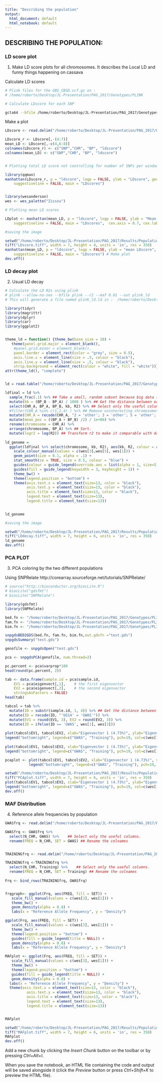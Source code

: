 ```yaml
---
title: "Describing the population"
output:
  html_document: default
  html_notebook: default
---
```


## DESCRIBING THE POPULATION:

### LD score plot
1) Make LD score plots for all chromosomes. It describes the Local LD and funny things happening on cassava

  Calculate LD scores
```bash

# Plink files for the GBS_CBSD.vcf.gz on :
# /home/roberto/Desktop/JL-Presentation/PAG_2017/Genotypes/PLINK

# Calculate LDscore for each SNP 

gcta64 --bfile /home/roberto/Desktop/JL-Presentation/PAG_2017/Genotypes/PLINK/plink --ld-score --ld-wind 1000 --ld-score-adj --out /home/roberto/Desktop/JL-Presentation/PAG_2017/Genotypes/PLINK/CBDS_LDscore


```

  Make a plot 
```r

LDscore <- read.delim("/home/roberto/Desktop/JL-Presentation/PAG_2017/Genotypes/PLINK/LDscore.ld", sep = " ")

LDscore_r <- LDscore[,-(4:7)]
mean_LD <- LDscore[,-c(4,6:8)]
colnames(LDscore_r) <- c("SNP","CHR", "BP", "ldscore")
colnames(mean_LD) <- c("SNP","CHR", "BP", "ldscore")


# Plotting total LD score not controlling for number of SNPs per window

library(qqman)
manhattan(LDscore_r, p = "ldscore", logp = FALSE, ylab = "LDscore", genomewideline = FALSE, col = c("dodgerblue4", "forestgreen"), cex=0.3,
    suggestiveline = FALSE, main = "LDscores")


library(wesanderson)
wes <- wes_palette("Zissou")

# Plotting mean LD scores

LDplot <- manhattan(mean_LD, p = "ldscore", logp = FALSE, ylab = "Mean LDscore", genomewideline = FALSE, col = c(wes[1], wes[4]), cex=0.2,
    suggestiveline = FALSE, main = "LDscores",  cex.axis = 0.7, cex.lab = 0.7)

```

```r
#saving the image 

setwd("/home/roberto/Desktop/JL-Presentation/PAG_2017/Results/Population_Description/" )
tiff("LDscore.tiff", width = 7, height = 4, units = 'in', res = 350)
manhattan(mean_LD, p = "ldscore", logp = FALSE, ylab = "mean LDscore", genomewideline = FALSE, col = c(wes[1], wes[4]), cex=0.2,
    suggestiveline = FALSE, main = "LDscores") # Make plot
dev.off()


```

### LD decay plot
2) Usual LD decay

```r

# Calculate the LD R2s using plink
# plink --allow-no-sex --bfile plink --r2 --maf 0.01 --out plink_ld
# This will generate a file named plink_ld.ld in :  /home/roberto/Desktop/JL-Presentation/PAG_2017/Genotypes/PLINK

library(tidyr)
library(magrittr)
library(dplyr) 
library(car) 
library(ggplot2)


theme_ld = function() {theme_bw(base_size = 10) +
   theme(panel.grid.major = element_blank(),
    #panel.grid.minor = element_blank(),
    panel.border = element_rect(color = "grey", size = 0.5),
    axis.line.x = element_line(size = .5, colour = "black"), 
    axis.line.y = element_line(size = .5, colour = "black"), 
    strip.background = element_rect(colour = "white", fill = "white"))}
attr(theme_ld(), "complete")


ld = read.table("/home/roberto/Desktop/JL-Presentation/PAG_2017/Genotypes/PLINK/plink.ld", header = TRUE)

```

```r

ldfinal = ld %>%
  sample_frac(.1) %>% ## Take a small, random subset because big data is big.
  mutate(kb = (BP_B - BP_A) / 1000 ) %>% ## Get the distance between each marker pair in kilobases.
  select(CHR_A, BP_A, BP_B, kb, R2) %>% ## Select only the useful columns.
  #filter(CHR_A %in% c(1,2,4) ) %>% ## Remove uninteresting chromosomes. 
  mutate(CHR_A = recode(CHR_A, "2 = 'other'; 3 = 'other'; 5 = 'other'; 6 = 'other'; 7 = 'other'; 8 = 'other'; 9 = 'other'; 10 = 'other'; 11 = 'other'; 12 = 'other' ; 13 = 'other'; 14 = 'other'; 15 = 'other'; 16 = 'other'; 17 = 'other' ; 18 = 'other'")) %>% ## Recode chromosome names zzz.
  mutate(mean_pos = ((BP_A + BP_B) /2) / 1e+06) %>%
  rename(chromosome = CHR_A) %>%
  arrange(chromosome, BP_A) %>% ## Sort.
  mutate(logr2 = log(R2)) ## Transform r2 to make it comparable with data published by another group.
 
ld_genome =
  ggplot(ldfinal %>% select(chromosome, kb, R2), aes(kb, R2, colour = as.factor(chromosome))) + ## Select data, specify variables.
    scale_colour_manual(values = c(wes[3],wes[5], wes[1])) +
    geom_point(size = 0.1, alpha = .1) +
    stat_smooth(se = TRUE, size = 0.5, colour = "blue") +
    guides(colour = guide_legend(override.aes = list(alpha = 1, size=5) , title = "Chromosome")) +
    guides(fill = guide_legend(keywidth = 3, keyheight = 1)) +
    theme_bw() +
    theme(legend.position = "bottom") +
    theme(axis.text.x = element_text(size=13, color = "black"),
          axis.text.y = element_text(size=13, color = "black"),
          axis.title = element_text(size=13, color = "black"),
          legend.text = element_text(size=13),
          legend.title = element_text(size=13))
    

ld_genome

```

```r
#saving the image 

setwd("/home/roberto/Desktop/JL-Presentation/PAG_2017/Results/Population_Description/" )
tiff("LDdecay.tiff", width = 7, height = 6, units = 'in', res = 350)
ld_genome
dev.off()

```

### PCA PLOT
3) PCA coloring by the two different populations

Using SNPRelate
http://corearray.sourceforge.net/tutorials/SNPRelate/

```r

# source("http://bioconductor.org/biocLite.R")
# biocLite("gdsfmt")
# biocLite("SNPRelate")

library(gdsfmt)
library(SNPRelate)

bed.fn <- "/home/roberto/Desktop/JL-Presentation/PAG_2017/Genotypes/PLINK/plink.bed"
fam.fn <- "/home/roberto/Desktop/JL-Presentation/PAG_2017/Genotypes/PLINK/plink.fam"
bim.fn <- "/home/roberto/Desktop/JL-Presentation/PAG_2017/Genotypes/PLINK/plink.bim"

snpgdsBED2GDS(bed.fn, fam.fn, bim.fn,out.gdsfn ="test.gds")
snpgdsSummary("test.gds")

genofile <- snpgdsOpen("test.gds")

pca <- snpgdsPCA(genofile, num.thread=2)

pc.percent <- pca$varprop*100
head(round(pc.percent, 2))

```


```r

tab <- data.frame(sample.id = pca$sample.id,
    EV1 = pca$eigenvect[,1],    # the first eigenvector
    EV2 = pca$eigenvect[,2],    # the second eigenvector
    stringsAsFactors = FALSE)
head(tab)

tabcol = tab %>%
  mutate(ID = substr(sample.id, 1, 4)) %>% ## Get the distance between each marker pair in kilobases.
  mutate(ID = recode(ID, "'UG14' = 'GWAS'")) %>%
  mutate(EV1 = round(EV1, 3), EV2 = round(EV2, 3)) %>%
  mutate(ID = ifelse(ID == 'GWAS', wes[1], wes[3]))
  
plot(tabcol$EV1, tabcol$EV2, xlab="Eigenvector 1 (4.73%)", ylab="Eigenvector 2 (4.22%)", pch= 20, col=tabcol$ID)
legend("bottomright", legend=c("GWAS", "Training"), pch=19, col=c(wes[1], wes[3]))
  
plot(tabcol$EV1, tabcol$EV2, xlab="Eigenvector 1 (4.73%)", ylab="Eigenvector 2 (4.22%)", pch= 20, col=tabcol$ID)
legend("bottomright", legend=c("GWAS", "Training"), pch=19, col=c(wes[1], wes[3]))

pcaplot <- plot(tabcol$EV1, tabcol$EV2, xlab="Eigenvector 1 (4.73%)", ylab="Eigenvector 2 (4.22%)", pch= 20, col=tabcol$ID) 
           legend("bottomright", legend=c("GWAS", "Training"), pch=19, col=c(wes[1], wes[3]))

```


```r

setwd("/home/roberto/Desktop/JL-Presentation/PAG_2017/Results/Population_Description/" )
tiff("PCAplot.tiff", width = 7, height = 6, units = 'in', res = 350)
plot(tabcol$EV1, tabcol$EV2, xlab="Eigenvector 1 (4.73%)", ylab="Eigenvector 2 (4.22%)", pch= 20, col=tabcol$ID) 
legend("bottomright", legend=c("GWAS", "Training"), pch=19, col=c(wes[1], wes[3]))
dev.off()

```


### MAF Distribution

4) Reference allele frequencies by population
```r

GWASfrq <- read.delim("/home/roberto/Desktop/JL-Presentation/PAG_2017/Results/Population_Description/GWAS", row.names = NULL, header = T)

GWASfrq <- GWASfrq %>%
  select(N_CHR, GWAS) %>%    ## Select only the useful columns.
  rename(FREQ = N_CHR, SET = GWAS) ## Rename the colnames


TRAININGfrq <- read.delim("/home/roberto/Desktop/JL-Presentation/PAG_2017/Results/Population_Description/TRAINING", row.names = NULL, header = T)

TRAININGfrq <-TRAININGfrq %>%
  select(N_CHR, Training) %>%    ## Select only the useful columns.
  rename(FREQ = N_CHR, SET = Training) ## Rename the colnames
  
Frq <- bind_rows(TRAININGfrq, GWASfrq)


frqgraph<- ggplot(Frq, aes(FREQ, fill = SET)) +
   scale_fill_manual(values = c(wes[3], wes[1])) +
   theme_bw() +
   geom_density(alpha = 0.8) +
   labs(x = "Reference Allele Frequency", y = "Density")

ggplot(Frq, aes(FREQ, fill = SET)) +
   scale_fill_manual(values = c(wes[3], wes[1])) +
   theme_bw() +
   theme(legend.position = "bottom") +
   guides(fill = guide_legend(title = NULL)) +
   geom_density(alpha = 0.8) +
   labs(x = "Reference Allele Frequency", y = "Density")

MAFplot <- ggplot(Frq, aes(FREQ, fill = SET)) +
   scale_fill_manual(values = c(wes[3], wes[1])) +
   theme_bw() +
   theme(legend.position = "bottom") +
   guides(fill = guide_legend(title = NULL)) +
   geom_density(alpha = 0.8) +
  labs(x = "Reference Allele Frequency", y = "Density") +
  theme(axis.text.x = element_text(size=13, color = "black"),
          axis.text.y = element_text(size=13, color = "black"),
          axis.title = element_text(size=13, color = "black"),
          legend.text = element_text(size=13),
          legend.title = element_text(size=13))


MAFplot
```

```r

setwd("/home/roberto/Desktop/JL-Presentation/PAG_2017/Results/Population_Description/" )
tiff("MAFplot.tiff", width = 7, height = 6, units = 'in', res = 350)
MAFplot
dev.off()

```


Add a new chunk by clicking the *Insert Chunk* button on the toolbar or by pressing *Ctrl+Alt+I*.

When you save the notebook, an HTML file containing the code and output will be saved alongside it (click the *Preview* button or press *Ctrl+Shift+K* to preview the HTML file).

